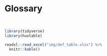 # Glossary {#glossary} 

<br>

```r

library(tidyverse)
library(huxtable)

readxl::read_excel("img/def_table.xlsx") %>%
  knitr::kable()
  
```



